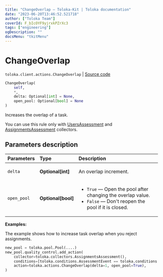 ```yaml
---
title: "ChangeOverlap — Toloka-Kit | Toloka documentation"
date: "2023-06-20T13:46:52.521718"
author: ["Toloka Team"]
coverId: F_bIcOYF9yjrxkPZrXc3
tags: ["engineering"]
ogDescription: ""
docsMenu: "tkitMenu"
---
```


# ChangeOverlap

`toloka.client.actions.ChangeOverlap` | [Source code](https://github.com/Toloka/toloka-kit/blob/v1.2.0/src/client/actions.py#L131)

```python
ChangeOverlap(
    self,
    *,
    delta: Optional[int] = None,
    open_pool: Optional[bool] = None
)
```

Increases the overlap of a task.

You can use this rule only with [UsersAssessment](/docs/toloka-kit/reference/toloka.client.collectors.UsersAssessment) and [AssignmentsAssessment](/docs/toloka-kit/reference/toloka.client.collectors.AssignmentsAssessment) collectors.

## Parameters description

| Parameters | Type | Description |
| :----------| :----| :-----------|
`delta`|**Optional\[int\]**|<p>An overlap increment.</p>
`open_pool`|**Optional\[bool\]**|<ul> <li>`True` — Open the pool after changing the overlap value.</li> <li>`False` — Don't reopen the pool if it is closed.</li> </ul>

**Examples:**

The example shows how to increase task overlap when you reject assignments.

```python
new_pool = toloka.pool.Pool(....)
new_pool.quality_control.add_action(
    collector=toloka.collectors.AssignmentsAssessment(),
    conditions=[toloka.conditions.AssessmentEvent == toloka.conditions.AssessmentEvent.REJECT],
    action=toloka.actions.ChangeOverlap(delta=1, open_pool=True),
)
```